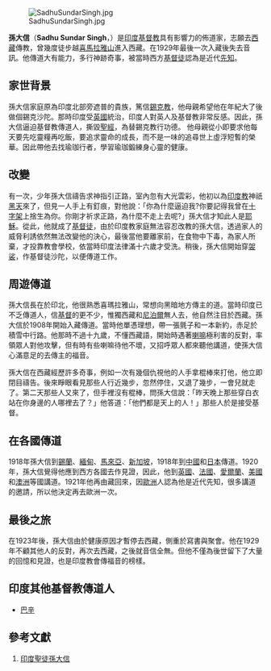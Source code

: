 [[File:SadhuSundarSingh.jpg|thumb]]

'''孫大信'''（'''Sadhu Sundar Singh'''，{{bd| 1889年|9月3日|1929年|catIdx=W}}）是[[印度|印度]][[基督教|基督教]]具有影響力的佈道家，志願去[[西藏|西藏]]傳教，曾幾度徒步越[[喜馬拉雅山|喜馬拉雅山]]進入西藏。在1929年最後一次入藏後失去音訊。他傳道大有能力，多行神跡奇事，被當時西方[[基督徒|基督徒]]認為是近代[[先知|先知]]。

== 家世背景 ==
孫大信家庭原為印度北部旁遮普的貴族，篤信[[錫克教|錫克教]]，他母親希望他在年紀大了後做個錫克沙陀。那時印度受[[英國|英國]]統治，印度人對英人及基督教非常反感。因此，孫大信逼迫基督教傳道人，撕毀[[聖經|聖經]]，為替錫克教行功德。
他母親從小即要求他每天要先吃靈糧再吃飯，要追求靈命的成長，而不是一味的追尋世上虛浮短暫的榮華。因此帶他去找瑜珈行者，學習瑜珈鍛練身心靈的健康。

== 改變 ==
有一次，少年孫大信禱告求神指引正路，室內忽有大光雲彩，他初以為[[印度教|印度教]]神祇[[黑天|黑天]]來了，但見一人手上有釘痕，對他說：「你為什麼逼迫我?你要記得我曾在[[十字架|十字架]]上捨生為你。你剛才祈求正路，為什麼不走上去呢?」孫大信才知此人是[[耶穌|耶穌]]。從此，他就成了[[基督徒|基督徒]]，由於印度教家庭無法容忍改教的孫大信，透過家人的威脅利誘依然無法改變他的決心，最後當他要離家前，在食物中下毒，為家人所棄，才投靠教會學校，依當時印度法律滿十六歲才受洗。稍後，孫大信開始穿[[袈裟|袈裟]]，作基督徒沙陀，以便傳道工作。

== 周遊傳道 ==
孫大信長在於印北，他很熟悉喜瑪拉雅山，常想向黑暗地方傳主的道。當時印度已不乏傳道人，信[[基督|基督]]的更不少，惟獨西藏和[[尼泊爾|尼泊爾]]無人去，他自然注目於西藏。孫大信於1908年開始入藏傳道。當時他單憑理想，帶一張氈子和一本新約，赤足於積雪中行路。他那時不過十九歲，不懂西藏語，開始時遇著[[喇嘛|喇嘛]]極利害的反對，率領眾人對他攻擊，但有時有些喇嘛待他不壞，又招呼眾人都來聽他講道，使孫大信心滿意足的去傳主的福音。

孫大信在西藏經歷許多奇事，例如一次有幾個仇視他的人手拿棍棒來打他，他立即閉目禱告。後來睜眼看見那些人行近幾步，忽然停住，又退了幾步，一會兒就走了。第二天那些人又來了，但手裡沒有棍棒，問孫大信說：「昨天晚上那些穿白衣站在你身邊的人哪裡去了？」他答道：「他們都是天上的人！」那些人於是接受基督。

== 在各國傳道 ==
1918年孫大信到[[錫蘭|錫蘭]]、[[緬甸|緬甸]]、[[馬來亞|馬來亞]]、[[新加坡|新加坡]]，1918年到[[中國|中國]]和[[日本|日本]]傳道。1920年，孫大信覺得他應到西方各國去作見證，因此，他到[[英國|英國]]、[[法國|法國]]、[[愛爾蘭|愛爾蘭]]、[[美國|美國]]和[[澳洲|澳洲]]等國講道。1921年他再由藏回來，因[[歐洲|歐洲]]人認為他是近代先知，很多講道的邀請，所以他決定再去歐洲一次。

== 最後之旅 ==
在1923年後，孫大信由於健康原因才暫停去西藏，側重於寫書與聚會。他在1929年不顧其他人的反對，再次去西藏，之後就音信全無。但他不僅為後世留下了大量的回憶和見證，也是印度教會傳福音的榜樣。

== 印度其他基督教傳道人 ==
* [[巴辛|巴辛]]

== 參考文獻 ==
# [https://web.archive.org/web/20080415172937/http://b5.ctestimony.org/gb109/109061.htm 印度聖徒孫大信]
{{Authority control}}